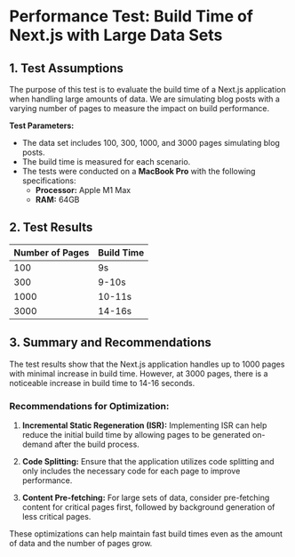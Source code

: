# Performance Test: Build Time of Next.js with Large Data Sets

## 1. Test Assumptions

The purpose of this test is to evaluate the build time of a Next.js application when handling large amounts of data. We are simulating blog posts with a varying number of pages to measure the impact on build performance.

**Test Parameters:**
- The data set includes 100, 300, 1000, and 3000 pages simulating blog posts.
- The build time is measured for each scenario.
- The tests were conducted on a **MacBook Pro** with the following specifications:
  - **Processor:** Apple M1 Max
  - **RAM:** 64GB

## 2. Test Results

| Number of Pages | Build Time           |
|-----------------|----------------------|
| 100             | 9s                   |
| 300             | 9-10s                |
| 1000            | 10-11s               |
| 3000            | 14-16s               |

## 3. Summary and Recommendations

The test results show that the Next.js application handles up to 1000 pages with minimal increase in build time. However, at 3000 pages, there is a noticeable increase in build time to 14-16 seconds.

### Recommendations for Optimization:

1. **Incremental Static Regeneration (ISR):** Implementing ISR can help reduce the initial build time by allowing pages to be generated on-demand after the build process.

2. **Code Splitting:** Ensure that the application utilizes code splitting and only includes the necessary code for each page to improve performance.

3. **Content Pre-fetching:** For large sets of data, consider pre-fetching content for critical pages first, followed by background generation of less critical pages.

These optimizations can help maintain fast build times even as the amount of data and the number of pages grow.
